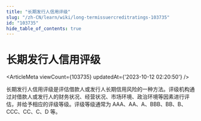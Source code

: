 ```yaml
---
title: "长期发行人信用评级"
slug: "/zh-CN/learn/wiki/long-termissuercreditratings-103735"
id: "103735"
hide_table_of_contents: true
---
```



<Breadcrumbs current="长期发行人信用评级" />

# 长期发行人信用评级

<ArticleMeta viewCount={103735} updatedAt={'2023-10-12 02:20:50'} />
<div className='border-solid border-b border-t-0 my-4 border-[var(--ifm-color-gray-300)]' />

长期发行人信用评级是评估借款人或发行人长期信用风险的一种方法。评级机构通过对借款人或发行人的财务状况、经营状况、市场环境、政治环境等因素进行评估，并给予相应的评级等级。评级等级通常为 AAA、AA、A、BBB、BB、B、CCC、CC、C、D 等。
